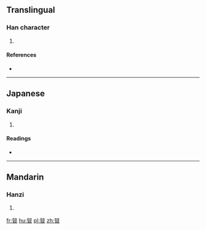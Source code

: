 ==Translingual==

===Han character===
{{Han char|rn=72|rad=日|as=10|sn=14|four=|canj=X卜廿日 (XYTA), 卜廿日 (YTA)|ids=⿱[[竝]][[日]]}}

# {{defn|Han|sort=日10}}

====References====
* {{Han ref|kx=0498.360|dkj=14082|hdz=21530.180|uh=669C|ud=26268}}

----

==Japanese==

===Kanji===
{{ja-kanji|grade=|rs=日10}}

# {{defn|lang=ja|sort=日10}}

====Readings====
* {{ja-readings|on=[[ふ]] (fu)|kun=[[あまねし]] (amaneshi)}}

----

==Mandarin==

===Hanzi===
{{cmn-hanzi|pin=[[jìn]] ([[jin4]])|wg=chin<sup>4</sup>}}

# {{defn|lang=cmn|sort=日10}}

[[fr:暜]]
[[hu:暜]]
[[pl:暜]]
[[zh:暜]]